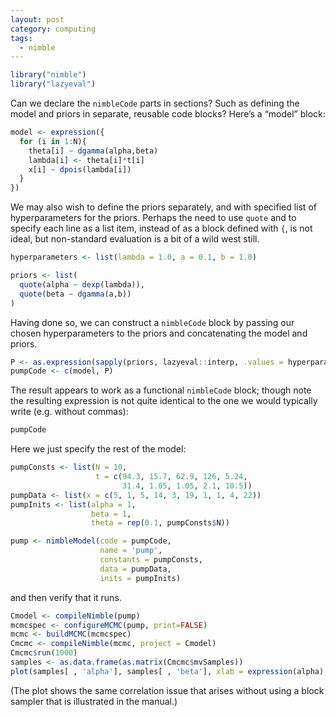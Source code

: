 ```yaml
---
layout: post
category: computing
tags: 
  - nimble
---
```





```r
library("nimble")
library("lazyeval")
```

Can we declare the `nimbleCode` parts in sections? Such as defining the model and priors in separate, reusable code blocks? Here's a "model" block:

```r
model <- expression({
  for (i in 1:N){
    theta[i] ~ dgamma(alpha,beta)
    lambda[i] <- theta[i]*t[i]
    x[i] ~ dpois(lambda[i])
  }
})
```


We may also wish to define the priors separately, and with specified list of hyperparameters for the priors.  Perhaps the need to use `quote` and to specify each line as a list item, instead of as a block defined with `{`, is not ideal, but non-standard evaluation is a bit of a wild west still.

```r
hyperparameters <- list(lambda = 1.0, a = 0.1, b = 1.0)

priors <- list(
  quote(alpha ~ dexp(lambda)),
  quote(beta ~ dgamma(a,b))
)

```

Having done so, we can construct a `nimbleCode` block by passing our chosen hyperparameters to the priors and concatenating the model and priors.  

```r
P <- as.expression(sapply(priors, lazyeval::interp, .values = hyperparameters))
pumpCode <- c(model, P)
```

The result appears to work as a functional `nimbleCode` block; though note the resulting expression is not quite identical to the one we would typically write (e.g. without commas):

```r
pumpCode
```

Here we just specify the rest of the model:

```r
pumpConsts <- list(N = 10, 
                   t = c(94.3, 15.7, 62.9, 126, 5.24,
                         31.4, 1.05, 1.05, 2.1, 10.5))
pumpData <- list(x = c(5, 1, 5, 14, 3, 19, 1, 1, 4, 22))
pumpInits <- list(alpha = 1, 
                  beta = 1,
                  theta = rep(0.1, pumpConsts$N))

pump <- nimbleModel(code = pumpCode, 
                    name = 'pump', 
                    constants = pumpConsts,
                    data = pumpData, 
                    inits = pumpInits)
```

and then verify that it runs.

```r
Cmodel <- compileNimble(pump)
mcmcspec <- configureMCMC(pump, print=FALSE)
mcmc <- buildMCMC(mcmcspec)
Cmcmc <- compileNimble(mcmc, project = Cmodel)
Cmcmc$run(1000)
samples <- as.data.frame(as.matrix(Cmcmc$mvSamples))
plot(samples[ , 'alpha'], samples[ , 'beta'], xlab = expression(alpha), ylab = expression(beta))
```

(The plot shows the same correlation issue that arises without using a block sampler that is illustrated in the manual.)
